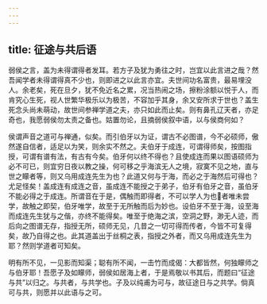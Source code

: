 ```yaml
---
---
---
```

title: 征途与共后语
---

弱侯之言，盖为未得谓得者发耳。若方子及犹为勇往之时，岂宜以此言进之哉？然吾闻学者未得谓得真不少也，则即进之以此言亦宜。夫世间功名富贵，最易埋没人。余老矣，死在旦夕，犹不免近名之累，况当热闹之场，擦粉涂额以悦于人，而肯究心生死，视人世繁华极乐以为极苦，不容加乎其身，余又安所求于世也？盖生死念头尚未萌动，故世间参禅学道之夫，亦只如此而止矣。则有鼻孔辽天者，亦足奇也，我愿弱侯勿太责之备也。姑置勿论，且摘弱侯叙中语，以与侯商何如？

侯谓声音之道可与禅通，似矣。而引伯牙以为证，谓古不必图谱，今不必硕师，傲然遂自信者，适足以为笑，则余实不然之。夫伯牙于成连，可谓得师矣，按图指授，可谓有谱有法，有古有今矣。伯牙何以终不得也？且使成连而果以图语硕师为必不可已，则宜穷日夜以教之操，何可移之乎海滨无人之境，寂寞不见之地，直与世之矇者等，则又乌用成连先生为也？此道又何与于海，而必之于海然后可得也？尤足怪矣！盖成连有成连之音，虽成连不能授之于弟子，伯牙有伯牙之音，虽伯牙不能必得之于成连。所谓音在于是，偶触而即得者，不可以学人为也者唯未尝学，故触之即契，伯牙唯学，故至于无所触而后为妙也。设伯牙不至于海，设至海而成连先生犹与之偕，亦终不能得矣。唯至于绝海之滨，空洞之野，渺无人迹，而后向之图谱无存，指授无所，硕师无见，几昔之一切可得而传者，今皆不可复得矣，故乃自得之也。此其道盖出于丝桐之表，指授之外者，而又乌用成连先生为耶？然则学道者可知矣。

明有所不见，一见影而知渠；聪有所不闻，一击竹而成偈：大都皆然，何独矇师之与伯牙耶！吾愿子及如矇师，弱侯如居海上者，于是焉敬以书其后，而题曰“征途与共”以归之。与共者，与共学也。子及以纯甫为可与，故征途日与之共学。倘真可与共，则愿并以此语与之可。